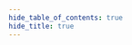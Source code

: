 ```yaml
---
hide_table_of_contents: true
hide_title: true
---
```




<ChainLayout>
  <ChainHero
    name="Celestia"
    iconUrl="img/celestia-icon.svg"
    scope="Mainnet"
    chainId="mocha-4"
    nodeVersion="v3.4.2"
    stakeUrl="https://keplr.com"
    restakeUrl="https://restake.app"
    websiteUrl="https://celestia.app"
    githubUrl="https://github.com"
    xUrl="https://x.com"
    discordUrl="https://discord.com"
  />

  <ProductLinks
    explorerUrl="https://noders.app"
    appUrl="https://celestiahub.org"
    appImageUrl="/img/products/celestia-community-app.png"
  />

  <ToolsGrid/>

</ChainLayout>
